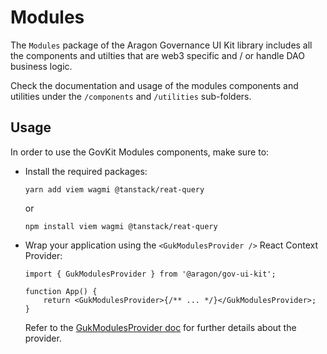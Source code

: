 
<Meta title="Modules/Documentation" />

# Modules

The `Modules` package of the Aragon Governance UI Kit library includes all the components and utilties that are web3
specific and / or handle DAO business logic.

Check the documentation and usage of the modules components and utilities under the `/components` and `/utilities`
sub-folders.

## Usage

In order to use the GovKit Modules components, make sure to:

-   Install the required packages:

    ```shell
    yarn add viem wagmi @tanstack/reat-query
    ```

    or

    ```shell
    npm install viem wagmi @tanstack/reat-query
    ```

-   Wrap your application using the `<GukModulesProvider />` React Context Provider:

    ```tsx
    import { GukModulesProvider } from '@aragon/gov-ui-kit';

    function App() {
        return <GukModulesProvider>{/** ... */}</GukModulesProvider>;
    }
    ```

    Refer to the [GukModulesProvider doc](/docs/modules-components-gukmodulesprovider--docs) for further details about
    the provider.
